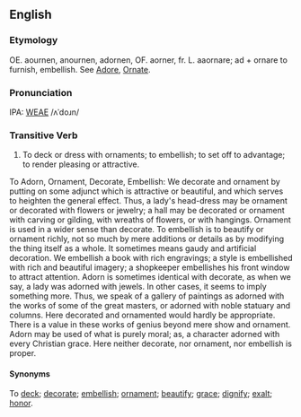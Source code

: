 ==English==
===Etymology===
OE. aournen, anournen, adornen, OF. aorner, fr. L. aaornare; ad + ornare to furnish, embellish.  See [[Adore]], [[Ornate]].

===Pronunciation===
IPA: [[WEAE]] /ʌˈdoɹn/

===Transitive Verb===
# To deck or dress with ornaments; to embellish; to set off to advantage; to render pleasing or attractive.

To Adorn, Ornament, Decorate, Embellish: We decorate and ornament by putting on some adjunct which  is attractive or beautiful, and which serves to heighten the general effect. Thus, a lady's head-dress  may be ornament or decorated with flowers or jewelry; a hall may be decorated or ornament with carving or gilding, with wreaths of flowers, or with hangings. Ornament is used in a wider sense than decorate. To embellish is to beautify or ornament richly, not so much by mere additions or details as by modifying the  thing itself as a whole. It sometimes means gaudy and  artificial decoration. We embellish a book with rich  engravings; a style is embellished with rich and  beautiful imagery; a shopkeeper embellishes his front  window to attract attention. Adorn is sometimes  identical with decorate, as when we say, a lady was  adorned with jewels. In other cases, it seems to imply  something more. Thus, we speak of a gallery of paintings as adorned with the works of some of the  great masters, or adorned with noble statuary and  columns. Here decorated and ornamented would hardly be appropriate. There is a value in these works of genius  beyond mere show and ornament. Adorn may be used of what is purely moral; as, a character adorned with  every Christian grace. Here neither decorate, nor  ornament, nor embellish is proper.

====Synonyms====
To [[deck]]; [[decorate]]; [[embellish]]; [[ornament]]; [[beautify]]; [[grace]]; [[dignify]]; [[exalt]]; [[honor]].